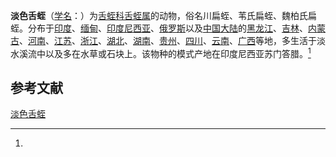 {{Speciesbox
| name = 淡色舌蛭
| status = 
| status_system = 
| image = 
| genus = Glossiphonia
| species = weberi
| authority = (Blanchard, 1897)<ref name='id10250'>{{cite web| url =http://www.bioinfo.cn/db05/BjdwSpecies.php?action=view&id=10250| title =淡色舌蛭| work =《中国动物物种编目数据库》| publisher =中国科学院微生物研究所| author =中国科学院动物研究所| accessdate =2009-04-16| deadurl =yes| archiveurl =https://web.archive.org/web/20131203122335/http://www.bioinfo.cn/db05/BjdwSpecies.php?action=view| archivedate =2013-12-03}}</ref>
}}

'''淡色舌蛭'''（[[学名|学名]]：{{lang|la|''Glossiphonia weberi''}}）为[[舌蛭科|舌蛭科]][[舌蛭属|舌蛭属]]的动物，俗名川扁蛭、苇氏扁蛭、魏柏氏扁蛭。分布于[[印度|印度]]、[[缅甸|缅甸]]、[[印度尼西亚|印度尼西亚]]、[[俄罗斯|俄罗斯]]以及[[中国大陆|中国大陆]]的[[黑龙江|黑龙江]]、[[吉林|吉林]]、[[内蒙古|内蒙古]]、[[河南|河南]]、[[江苏|江苏]]、[[浙江|浙江]]、[[湖北|湖北]]、[[湖南|湖南]]、[[贵州|贵州]]、[[四川|四川]]、[[云南|云南]]、[[广西|广西]]等地，多生活于淡水溪流中以及多在水草或石块上。该物种的模式产地在印度尼西亚苏门答腊。<ref name='id10250'/>

== 参考文献 ==
{{reflist}}

{{Wikispecies|Glossiphonia weberi}}

[[Category:舌蛭属|淡色舌蛭]]


{{环节动物小作品}}